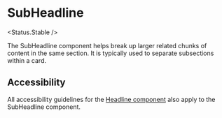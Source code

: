 
# SubHeadline

<Status.Stable />

The SubHeadline component helps break up larger related chunks of content in the same section. It is typically used to separate subsections within a card.

<Story id="typography-subheadline--base" />
<Props />

## Accessibility

All accessibility guidelines for the [Headline component](Typography/Headline) also apply to the SubHeadline component.
